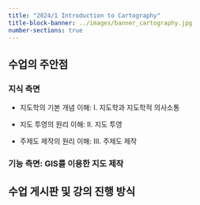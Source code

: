 ```yaml
---
title: "2024/1 Introduction to Cartography"
title-block-banner: ../images/banner_cartography.jpg
number-sections: true
---
```


## 수업의 주안점

### 지식 측면

-   지도학의 기본 개념 이해: I. 지도학과 지도학적 의사소통

-   지도 투영의 원리 이해: II. 지도 투영

-   주제도 제작의 원리 이해: III. 주제도 제작

### 기능 측면: GIS를 이용한 지도 제작

## 수업 게시판 및 강의 진행 방식
